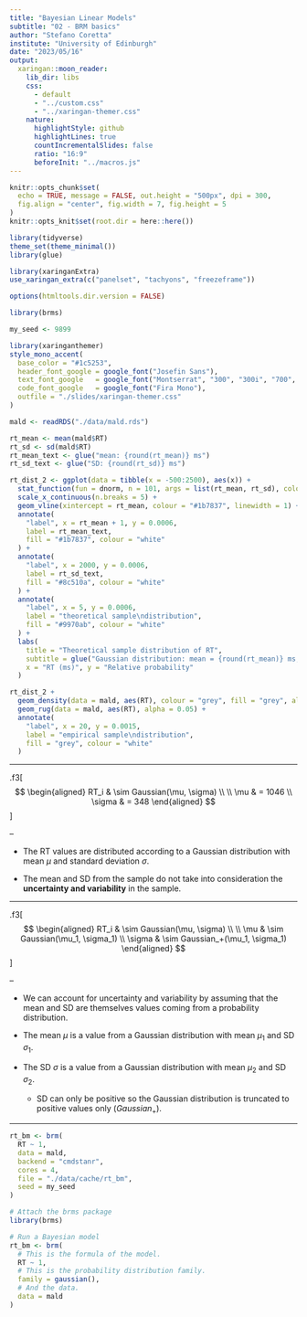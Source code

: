 ```yaml
---
title: "Bayesian Linear Models"
subtitle: "02 - BRM basics"
author: "Stefano Coretta"
institute: "University of Edinburgh"
date: "2023/05/16"
output:
  xaringan::moon_reader:
    lib_dir: libs
    css:
      - default
      - "../custom.css"
      - "../xaringan-themer.css"
    nature:
      highlightStyle: github
      highlightLines: true
      countIncrementalSlides: false
      ratio: "16:9"
      beforeInit: "../macros.js"
---
```


```r
knitr::opts_chunk$set(
  echo = TRUE, message = FALSE, out.height = "500px", dpi = 300,
  fig.align = "center", fig.width = 7, fig.height = 5
)
knitr::opts_knit$set(root.dir = here::here())

library(tidyverse)
theme_set(theme_minimal())
library(glue)

library(xaringanExtra)
use_xaringan_extra(c("panelset", "tachyons", "freezeframe"))

options(htmltools.dir.version = FALSE)

library(brms)

my_seed <- 9899
```

```r
library(xaringanthemer)
style_mono_accent(
  base_color = "#1c5253",
  header_font_google = google_font("Josefin Sans"),
  text_font_google   = google_font("Montserrat", "300", "300i", "700", "700i"),
  code_font_google   = google_font("Fira Mono"),
  outfile = "./slides/xaringan-themer.css"
)
```

```r
mald <- readRDS("./data/mald.rds")
```

```r
rt_mean <- mean(mald$RT)
rt_sd <- sd(mald$RT)
rt_mean_text <- glue("mean: {round(rt_mean)} ms")
rt_sd_text <- glue("SD: {round(rt_sd)} ms")

rt_dist_2 <- ggplot(data = tibble(x = -500:2500), aes(x)) +
  stat_function(fun = dnorm, n = 101, args = list(rt_mean, rt_sd), colour = "#9970ab", linewidth = 1.5) +
  scale_x_continuous(n.breaks = 5) +
  geom_vline(xintercept = rt_mean, colour = "#1b7837", linewidth = 1) +
  annotate(
    "label", x = rt_mean + 1, y = 0.0006,
    label = rt_mean_text,
    fill = "#1b7837", colour = "white"
  ) +
  annotate(
    "label", x = 2000, y = 0.0006,
    label = rt_sd_text,
    fill = "#8c510a", colour = "white"
  ) +
  annotate(
    "label", x = 5, y = 0.0006,
    label = "theoretical sample\ndistribution",
    fill = "#9970ab", colour = "white"
  ) +
  labs(
    title = "Theoretical sample distribution of RT",
    subtitle = glue("Gaussian distribution: mean = {round(rt_mean)} ms, SD = {round(rt_sd)}"),
    x = "RT (ms)", y = "Relative probability"
  )

rt_dist_2 +
  geom_density(data = mald, aes(RT), colour = "grey", fill = "grey", alpha = 0.2) +
  geom_rug(data = mald, aes(RT), alpha = 0.05) +
  annotate(
    "label", x = 20, y = 0.0015,
    label = "empirical sample\ndistribution",
    fill = "grey", colour = "white"
  )
```


---

.f3[
$$
\begin{aligned}
RT_i & \sim Gaussian(\mu, \sigma) \\
\\
\mu & = 1046 \\
\sigma & = 348
\end{aligned}
$$
]

--

- The RT values are distributed according to a Gaussian distribution with mean $\mu$ and standard deviation $\sigma$.

- The mean and SD from the sample do not take into consideration the **uncertainty and variability** in the sample.

---

.f3[
$$
\begin{aligned}
RT_i & \sim Gaussian(\mu, \sigma) \\
\\
\mu & \sim Gaussian(\mu_1, \sigma_1) \\
\sigma & \sim Gaussian_+(\mu_1, \sigma_1)
\end{aligned}
$$
]

--

- We can account for uncertainty and variability by assuming that the mean and SD are themselves values coming from a probability distribution.

- The mean $\mu$ is a value from a Gaussian distribution with mean $\mu_1$ and SD $\sigma_1$.

- The SD $\sigma$ is a value from a Gaussian distribution with mean $\mu_2$ and SD $\sigma_2$.

  - SD can only be positive so the Gaussian distribution is truncated to positive values only ($Gaussian_+$).

---

```r
rt_bm <- brm(
  RT ~ 1,
  data = mald,
  backend = "cmdstanr",
  cores = 4,
  file = "./data/cache/rt_bm",
  seed = my_seed
)
```

```r
# Attach the brms package
library(brms)

# Run a Bayesian model
rt_bm <- brm(
  # This is the formula of the model.
  RT ~ 1,
  # This is the probability distribution family.
  family = gaussian(),
  # And the data.
  data = mald
)
```

